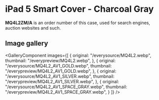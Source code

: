 
# iPad 5 Smart Cover - Charcoal Gray

<Callout type='info' emoji='👉🏻'>**MQ4L2ZM/A** is an order number of this case, used for search engines, auction websites and such.</Callout>

## Image gallery

<GalleryComponent
    images={[
      {
        original: "/everysource/MQ4L2.webp",
        thumbnail: "/everypreview/MQ4L2.webp",
      },
      {
        original: "/everysource/MQ4L2_AV1_GOLD.webp",
        thumbnail: "/everypreview/MQ4L2_AV1_GOLD.webp",
      },
      {
        original: "/everysource/MQ4L2_AV1_SILVER.webp",
        thumbnail: "/everypreview/MQ4L2_AV1_SILVER.webp",
      },
      {
        original: "/everysource/MQ4L2_AV1_SPACE_GRAY.webp",
        thumbnail: "/everypreview/MQ4L2_AV1_SPACE_GRAY.webp",
      }
    ]}
  />
